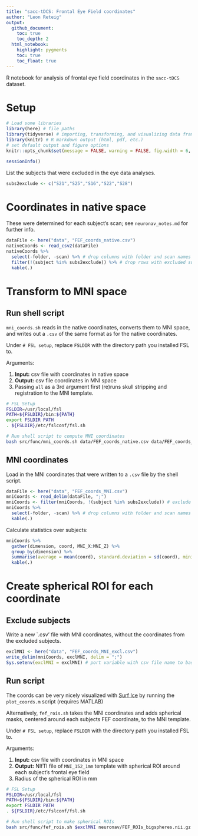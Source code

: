 ```yaml
---
title: "sacc-tDCS: Frontal Eye Field coordinates"
author: "Leon Reteig"
output:
  github_document:
    toc: true
    toc_depth: 2
  html_notebook: 
    highlight: pygments
    toc: true
    toc_float: true
---
```


R notebook for analysis of frontal eye field coordinates in the `sacc-tDCS` dataset.

# Setup

```r
# Load some libraries
library(here) # file paths
library(tidyverse) # importing, transforming, and visualizing data frames
library(knitr) # R markdown output (html, pdf, etc.)
# set default output and figure options
knitr::opts_chunk$set(message = FALSE, warning = FALSE, fig.width = 6, fig.asp = 0.618, out.width = "70%", fig.align = "center")

sessionInfo()
```

List the subjects that were excluded in the eye data analyses.

```r
subs2exclude <- c("S21","S25","S16","S22","S28")
```

# Coordinates in native space

These were determined for each subject's scan; see `neuronav_notes.md` for further info.

```r
dataFile <- here("data", "FEF_coords_native.csv")
nativeCoords <- read_csv2(dataFile)
nativeCoords %>% 
  select(-folder, -scan) %>% # drop columns with folder and scan names
  filter(!(subject %in% subs2exclude)) %>% # drop rows with excluded subjects
  kable(.)
```

# Transform to MNI space

## Run shell script

`mni_coords.sh` reads in the native coordinates, converts them to MNI space, and writes out a `.csv` of the same format as for the native coordinates.

Under `# FSL setup`, replace `FSLDIR` with the directory path you installed FSL to.

Arguments:

1. __Input:__ csv file with coordinates in native space
2. __Output:__ csv file coordinates in MNI space
3. Passing `all` as a 3rd argument first (re)runs skull stripping and registration to the MNI template.

```bash
# FSL Setup
FSLDIR=/usr/local/fsl
PATH=${FSLDIR}/bin:${PATH}
export FSLDIR PATH
. ${FSLDIR}/etc/fslconf/fsl.sh

# Run shell script to compute MNI coordinates
bash src/func/mni_coords.sh data/FEF_coords_native.csv data/FEF_coords_MNI.csv all
```

## MNI coordinates

Load in the MNI coordinates that were written to a `.csv` file by the shell script.

```r
dataFile <- here("data", "FEF_coords_MNI.csv")
mniCoords <- read_delim(dataFile, ";")
mniCoords <- filter(mniCoords, !(subject %in% subs2exclude)) # exclude subjects
mniCoords %>%
  select(-folder, -scan) %>% # drop columns with folder and scan names
  kable(.)
```

Calculate statistics over subjects:

```r
mniCoords %>%
  gather(dimension, coord, MNI_X:MNI_Z) %>%
  group_by(dimension) %>%
  summarise(average = mean(coord), standard.deviation = sd(coord), minimum = min(coord), maximum = max(coord)) %>%
  kable(.)
```

# Create spherical ROI for each coordinate

## Exclude subjects

Write a new `.csv' file with MNI coordinates, without the coordinates from the excluded subjects.

```r
exclMNI <- here("data", "FEF_coords_MNI_excl.csv")
write_delim(mniCoords, exclMNI, delim = ";")
Sys.setenv(exclMNI = exclMNI) # port variable with csv file name to bash
```

## Run script

The coords can be very nicely visualized with [Surf Ice](https://www.nitrc.org/projects/surfice/) by running the `plot_coords.m` script (requires MATLAB)

Alternatively, `fef_rois.sh` takes the MNI coordinates and adds spherical masks, centered around each subjects FEF coordinate, to the MNI template.

Under `# FSL setup`, replace `FSLDIR` with the directory path you installed FSL to.

Arguments:

1. __Input:__ csv file with coordinates in MNI space
2. __Output:__ NIfTI file of `MNI_152_1mm` template with spherical ROI around each subject's frontal eye field
3. Radius of the spherical ROI in mm

```bash

# FSL Setup
FSLDIR=/usr/local/fsl
PATH=${FSLDIR}/bin:${PATH}
export FSLDIR PATH
. ${FSLDIR}/etc/fslconf/fsl.sh

# Run shell script to make spherical ROIs
bash src/func/fef_rois.sh $exclMNI neuronav/FEF_ROIs_bigspheres.nii.gz 2
```